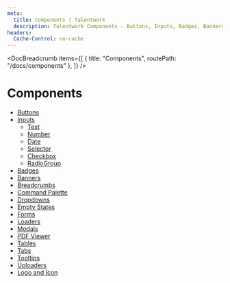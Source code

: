 ```yaml
---
meta:
  title: Components | Talentwork
  description: Talentwork Components - Buttons, Inputs, Badges, Banners, Breadcrumbs, Command Palette, Dropdowns, Empty States, Modals, Tables, Tabs, and more.
headers:
  Cache-Control: no-cache
---
```



<DocBreadcrumb
  items={[
    { title: "Components", routePath: "/docs/components" },
  ]}
/>

# Components

- [Buttons](/docs/components/buttons)
- [Inputs](/docs/components/inputs)
  - [Text](/docs/components/inputs/text)
  - [Number](/docs/components/inputs/number)
  - [Date](/docs/components/inputs/date)
  - [Selector](/docs/components/inputs/selector)
  - [Checkbox](/docs/components/inputs/checkbox)
  - [RadioGroup](/docs/components/inputs/radio-group)
- [Badges](/docs/components/badges)
- [Banners](/docs/components/banners)
- [Breadcrumbs](/docs/components/breadcrumbs)
- [Command Palette](/docs/components/command-palette)
- [Dropdowns](/docs/components/dropdowns)
- [Empty States](/docs/components/empty-states)
- [Forms](/docs/components/forms)
- [Loaders](/docs/components/loaders)
- [Modals](/docs/components/modals)
- [PDF Viewer](/docs/components/pdf-viewer)
- [Tables](/docs/components/tables)
- [Tabs](/docs/components/tabs)
- [Tooltips](/docs/components/tooltips)
- [Uploaders](/docs/components/uploaders)
- [Logo and Icon](/docs/components/logo-and-icon)
